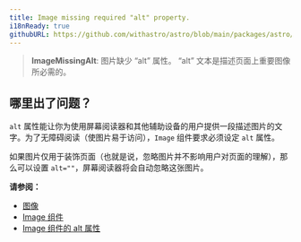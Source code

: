```yaml
---
title: Image missing required "alt" property.
i18nReady: true
githubURL: https://github.com/withastro/astro/blob/main/packages/astro/src/core/errors/errors-data.ts
---
```


> **ImageMissingAlt**: 图片缺少 “alt” 属性。 “alt” 文本是描述页面上重要图像所必需的。


## 哪里出了问题？

`alt` 属性能让你为使用屏幕阅读器和其他辅助设备的用户提供一段描述图片的文字。为了无障碍阅读（使图片易于访问），`Image` 组件要求必须设定 `alt` 属性。

如果图片仅用于装饰页面（也就是说，忽略图片并不影响用户对页面的理解），那么可以设置 `alt=""`，屏幕阅读器将会自动忽略这张图片。

**请参阅：**

- [图像](/zh-cn/guides/images/)
- [Image 组件](/zh-cn/reference/modules/astro-assets/#image-)
- [Image 组件的 alt 属性](/zh-cn/reference/modules/astro-assets/#alt-必须)

